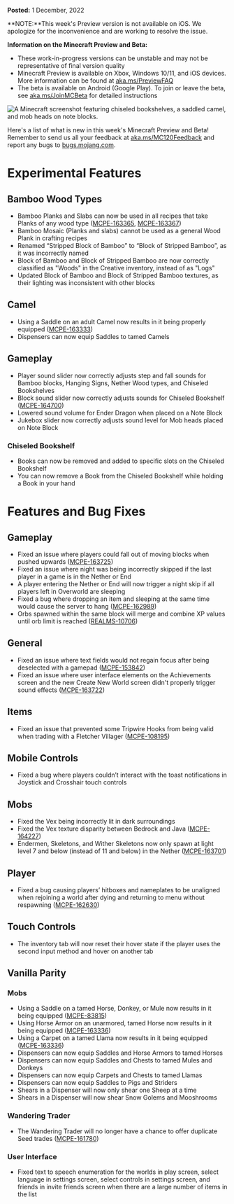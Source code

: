 **Posted:** 1 December, 2022

**NOTE:**This week's Preview version is not available on iOS. We apologize for the inconvenience and are working to resolve the issue.

**Information on the Minecraft Preview and Beta:** 

-   These work-in-progress versions can be unstable and may not be representative of final version quality
-   Minecraft Preview is available on Xbox, Windows 10/11, and iOS devices. More information can be found at [aka.ms/PreviewFAQ](http://aka.ms/PreviewFAQ)
-   The beta is available on Android (Google Play). To join or leave the beta, see [aka.ms/JoinMCBeta](https://aka.ms/JoinMCBeta) for detailed instructions

![A Minecraft screenshot featuring chiseled bookshelves, a saddled camel, and mob heads on note blocks.](https://feedback.minecraft.net/hc/article_attachments/11061416160141)

Here's a list of what is new in this week's Minecraft Preview and Beta! Remember to send us all your feedback at [aka.ms/MC120Feedback](https://aka.ms/MC120Feedback) and report any bugs to [bugs.mojang.com](http://bugs.mojang.com/).  
  

# **Experimental Features**

## **Bamboo Wood Types**

-   Bamboo Planks and Slabs can now be used in all recipes that take Planks of any wood type ([MCPE-163365](https://bugs.mojang.com/browse/MCPE-163365), [MCPE-163367](https://bugs.mojang.com/browse/MCPE-163367))
-   Bamboo Mosaic (Planks and slabs) cannot be used as a general Wood Plank in crafting recipes
-   Renamed “Stripped Block of Bamboo” to “Block of Stripped Bamboo”, as it was incorrectly named
-   Block of Bamboo and Block of Stripped Bamboo are now correctly classified as "Woods" in the Creative inventory, instead of as "Logs"
-   Updated Block of Bamboo and Block of Stripped Bamboo textures, as their lighting was inconsistent with other blocks

## **Camel**

-   Using a Saddle on an adult Camel now results in it being properly equipped ([MCPE-163333](https://bugs.mojang.com/browse/MCPE-163333))
-   Dispensers can now equip Saddles to tamed Camels

## **Gameplay**

-   Player sound slider now correctly adjusts step and fall sounds for Bamboo blocks, Hanging Signs, Nether Wood types, and Chiseled Bookshelves
-   Block sound slider now correctly adjusts sounds for Chiseled Bookshelf ([MCPE-164700](https://bugs.mojang.com/browse/MCPE-164700))
-   Lowered sound volume for Ender Dragon when placed on a Note Block
-   Jukebox slider now correctly adjusts sound level for Mob heads placed on Note Block

### **Chiseled Bookshelf**

-   Books can now be removed and added to specific slots on the Chiseled Bookshelf
-   You can now remove a Book from the Chiseled Bookshelf while holding a Book in your hand

# **Features and Bug Fixes**

## **Gameplay**

-   Fixed an issue where players could fall out of moving blocks when pushed upwards ([MCPE-163725](https://bugs.mojang.com/browse/MCPE-163725))
-   Fixed an issue where night was being incorrectly skipped if the last player in a game is in the Nether or End
-   A player entering the Nether or End will now trigger a night skip if all players left in Overworld are sleeping
-   Fixed a bug where dropping an item and sleeping at the same time would cause the server to hang ([MCPE-162989](https://bugs.mojang.com/browse/MCPE-162989))
-   Orbs spawned within the same block will merge and combine XP values until orb limit is reached ([REALMS-10706](https://bugs.mojang.com/browse/REALMS-10706))

## **General**

-   Fixed an issue where text fields would not regain focus after being deselected with a gamepad ([MCPE-153842](https://bugs.mojang.com/browse/MCPE-153842))
-   Fixed an issue where user interface elements on the Achievements screen and the new Create New World screen didn't properly trigger sound effects ([MCPE-163722](https://bugs.mojang.com/browse/MCPE-163722))

## **Items**

-   Fixed an issue that prevented some Tripwire Hooks from being valid when trading with a Fletcher Villager ([MCPE-108195](https://bugs.mojang.com/browse/MCPE-108195))

## **Mobile Controls**

-   Fixed a bug where players couldn’t interact with the toast notifications in Joystick and Crosshair touch controls

## **Mobs**

-   Fixed the Vex being incorrectly lit in dark surroundings
-   Fixed the Vex texture disparity between Bedrock and Java ([MCPE-164227](https://bugs.mojang.com/browse/MCPE-164227))
-   Endermen, Skeletons, and Wither Skeletons now only spawn at light level 7 and below (instead of 11 and below) in the Nether ([MCPE-163701](https://bugs.mojang.com/browse/MCPE-163701))

## **Player**

-   Fixed a bug causing players’ hitboxes and nameplates to be unaligned when rejoining a world after dying and returning to menu without respawning ([MCPE-162630](https://bugs.mojang.com/browse/MCPE-162630))

## **Touch Controls**

-   The inventory tab will now reset their hover state if the player uses the second input method and hover on another tab

## **Vanilla Parity**

### **Mobs**

-   Using a Saddle on a tamed Horse, Donkey, or Mule now results in it being equipped ([MCPE-83815](https://bugs.mojang.com/browse/MCPE-83815))
-   Using Horse Armor on an unarmored, tamed Horse now results in it being equipped ([MCPE-163336](https://bugs.mojang.com/browse/MCPE-163336))
-   Using a Carpet on a tamed Llama now results in it being equipped ([MCPE-163336](https://bugs.mojang.com/browse/MCPE-163336))
-   Dispensers can now equip Saddles and Horse Armors to tamed Horses
-   Dispensers can now equip Saddles and Chests to tamed Mules and Donkeys
-   Dispensers can now equip Carpets and Chests to tamed Llamas
-   Dispensers can now equip Saddles to Pigs and Striders
-   Shears in a Dispenser will now only shear one Sheep at a time
-   Shears in a Dispenser will now shear Snow Golems and Mooshrooms

### **Wandering Trader**

-   The Wandering Trader will no longer have a chance to offer duplicate Seed trades ([MCPE-161780](https://bugs.mojang.com/browse/MCPE-161780))

### **User Interface**

-   Fixed text to speech enumeration for the worlds in play screen, select language in settings screen, select controls in settings screen, and friends in invite friends screen when there are a large number of items in the list

